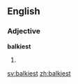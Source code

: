 ==English==

===Adjective===
'''balkiest'''

# {{en-superlative of|balky}}

[[sv:balkiest]]
[[zh:balkiest]]